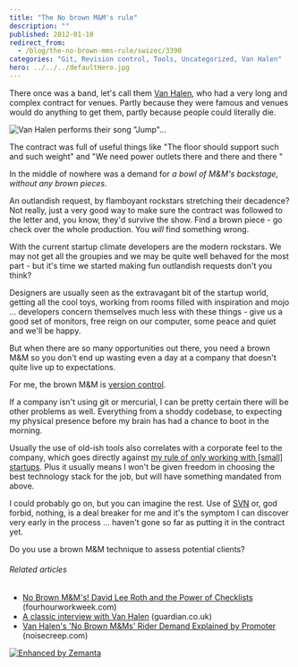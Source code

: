 ```yaml
---
title: "The No brown M&M's rule"
description: ""
published: 2012-01-10
redirect_from:
  - /blog/the-no-brown-mms-rule/swizec/3390
categories: "Git, Revision control, Tools, Uncategorized, Van Halen"
hero: ../../../defaultHero.jpg
---
```


There once was a band, let's call them [Van Halen](http://www.van-halen.com "Van Halen"), who had a very long and complex contract for venues. Partly because they were famous and venues would do anything to get them, partly because people could literally die.

![Van Halen performs their song "Jump"...](https://swizec.com/blog/wp-content/uploads/2012/01/300px-Van_Halen_-_Jump_2007-11-102.jpg 'Van Halen performs their song "Jump"...')

The contract was full of useful things like "The floor should support such and such weight" and "We need power outlets there and there and there "

In the middle of nowhere was a demand for _a bowl of M&M's backstage, without any brown pieces_.

An outlandish request, by flamboyant rockstars stretching their decadence? Not really, just a very good way to make sure the contract was followed to the letter and, you know, they'd survive the show. Find a brown piece - go check over the whole production. You _will_ find something wrong.

With the current startup climate developers are the modern rockstars. We may not get all the groupies and we may be quite well behaved for the most part - but it's time we started making fun outlandish requests don't you think?

Designers are usually seen as the extravagant bit of the startup world, getting all the cool toys, working from rooms filled with inspiration and mojo ... developers concern themselves much less with these things - give us a good set of monitors, free reign on our computer, some peace and quiet and we'll be happy.

But when there are so many opportunities out there, you need a brown M&M so you don't end up wasting even a day at a company that doesn't quite live up to expectations.

For me, the brown M&M is [version control](http://en.wikipedia.org/wiki/Revision_control "Revision control").

If a company isn't using git or mercurial, I can be pretty certain there will be other problems as well. Everything from a shoddy codebase, to expecting my physical presence before my brain has had a chance to boot in the morning.

Usually the use of old-ish tools also correlates with a corporate feel to the company, which goes directly against [my rule of only working with \[small\] startups](http://swizec.com/blog/why-i-only-work-with-startups/swizec/2936). Plus it usually means I won't be given freedom in choosing the best technology stack for the job, but will have something mandated from above.

I could probably go on, but you can imagine the rest. Use of [SVN](http://subversion.apache.org/ "Apache Subversion") or, god forbid, nothing, is a deal breaker for me and it's the symptom I can discover very early in the process ... haven't gone so far as putting it in the contract yet.

Do you use a brown M&M technique to assess potential clients?

###### Related articles

- [No Brown M&M's! David Lee Roth and the Power of Checklists](http://www.fourhourworkweek.com/blog/2012/01/01/no-brown-mms-david-lee-roth-and-the-power-of-checklists/) (fourhourworkweek.com)
- [A classic interview with Van Halen](http://r.zemanta.com/?u=http%3A//www.guardian.co.uk/music/musicblog/2012/jan/04/valen-halen-david-lee-roth&a=69445001&rid=b1fa680b-accb-4c9c-9a28-6e4812ae6347&e=f775e713b9d76aa8a86b40cca9fd4251) (guardian.co.uk)
- [Van Halen's 'No Brown M&Ms' Rider Demand Explained by Promoter](http://www.noisecreep.com/2011/11/30/van-halens-brown-M-Ms-rider-demand/) (noisecreep.com)

[![Enhanced by Zemanta](https://img.zemanta.com/zemified_e.png?x-id=b1fa680b-accb-4c9c-9a28-6e4812ae6347)](http://www.zemanta.com/ "Enhanced by Zemanta")
